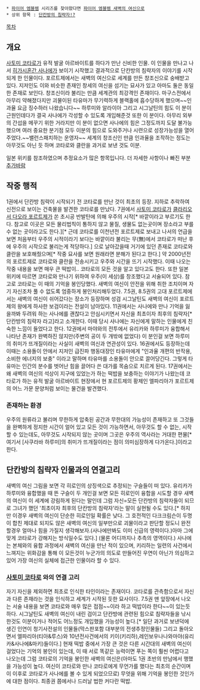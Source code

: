  * [[파이어 엠블렘]] 시리즈를 찾아왔다면 [[파이어 엠블렘 새벽의 여신]]으로
 * 상위 항목 : [[단칸방의 침략자!?]]

[[목차]]

== 개요 ==
[[사토미 코타로]]가 유적 발굴 아르바이트를 하다가 만난 신비한 인물.
이 인물을 만나고 나서 [[히가시혼간 사나에]]가 보이기 시작했고 결과적으로 단칸방의 침략자의 이야기를 시작되게 한 인물이다. 포르트제에서는 새벽의 여신으로 세계를 만든 창조신으로 숭배받고 있다. 지저인도 이와 비슷한 존재인 창세의 여신을 섬기는 묘사가 있고 아마도 둘은 동일한 존재로 보인다.
창조신이라 불리는 만큼 세계관의 최강격인 존재이다. 마구스전에서 아무리 약해졌다지만 괴물이된 타유마가 무기력하게 블랙홀에 흡수당하게 했으며~~인과율 요금 징수하러 나왔습니다~~ 하루미와 알라이아 그리고 시그날틴의 힘도 이 분이 근원인데다가 결국 사나에가 각성할 수 있도록 개입해준것 또한 이 분이다. 아무리 외부의 간섭을 메꾸기 위한 거라지만 이 분이 없으면 사나에의 힘은 그정도까지 도달 불가능했으며 여러 중요한 분기점 모두 이분의 힘으로 도와주거나 시련으로 성장가능성을 열어주었다.~~밸런스패치하는 운영자~~ 
세계의 창조신인 만큼 인과율을 조작하는 정도는 아무것도 아닌 듯 하며 코타로와 클란을 과거로 보낸 것도 이분.

일본 위키를 참조하였으며 추정요소가 많은 항목입니다. 더 자세한 사항이나 빠진 부분 [[추가바람]]

== 작중 행적 ==
1권에서 단칸방 침략이 시작되기 전 코타로를 만난 것이 최초의 등장. 지하로 추락하여 신전으로 보이는 건축물을 발견한 코타로를 만났다.
7권에서 [[사토미 코타로]]가 [[클라리오서 다오라 포르트제]]가 쏜 초시공 반발탄에 의해 우주의 시작[* 바깥이라고 부르기도 한다. 참고로 이곳은 모든 물리법칙이 통하지 않고 물질, 생물도 없는곳이며 장소라고 부를수 없는 곳이라고도 한다.][*  근데 코타로를 이천년전 포르트제로 보내고 나서의 언급을 보면 처음부터 우주의 시적이라기 보다는 바깥이라 불리는 무(無)에서 코타로가 떠난 후에  우주의 시작으로 불리는게 적당하다.] 으로 날아갔을때 거기에 있던 존재로 코타로와 클란을 보호해줬으며[* 작중 묘사를 보면 원래라면 분해가 된다고 한다.] 약 2000년전의 포르트제로 코타로와 클란을 전송시키고 우주와 시간을 뜨기 시작했다. 이때 나오는 작중 내용을 보면 매우 큰 떡밥이.. 코타로의 모든 것을 알고 있다고도 한다. 또한 일본 위키에 따르면 코타로와 만나기 위하여 우주(이 세상)를 창조했다고 서술되어 있다.
참고로 코타로는 이 때의 기억을 봉인당했다. 새벽의 여신이 안전을 위해 취한 조치이며 자기 자신조차 풀 수 없도록 엄중하게 봉인처리해두었다.
7.5권, 8.5권의 고대 포르트제에서는 새벽의 여신이 쉬어갔다는 장소가 등장하며 성검 시그날틴도 새벽의 여신이 포르트제의 왕에게 하사한 보검이라는 전설이 남아있다.
11권에서는 사나에와 만나 기억을 잃을까봐 두려워 하는 사나에를 괜찮다고 안심시키면서 자신을 최초이자 최후의 침략자[* 단칸방의 침략자 라고]라고 소개한다. 이때 당시 사나에는 자신에게 말하는 인물에게 친숙한 느낌이 들었다고 한다.
12권에서 마야와의 전투에서 유리카와 하루미가 융합해서 나타난 존재가 완벽하진 않지만(주변의 공이 두 개밖에 없었다) 이 분인걸 보면 하루미의 취미가 뜨개질이라는 사실이 새벽의 여신과 연관성이 있다.
16권에서도 등장하는데 이때는 소용돌이 안에서 지저인 급진파 행동대장인 타유마에게 "인과율 개편의 반작용, 소비한 에너지의 보충" 이라고 말하며 타유마를 소용돌이 안으로 끌어당긴다. 그렇게 타유마는 인간의 분수를 벗어난 힘을 끌어다 쓴 대가를 목숨으로 치르게 된다.
17권에서는 왜 새벽의 여신의 석상이 지구에 있었는가 하는 떡밥을 보충하는 이야기가 나왔는데 코타로가 하는 유적 발굴 아르바이트 현장에서 현 포르트제의 황제인 엘파리아가 포르트제의 어느 가문 문양처럼 보이는 물건을 발견했다.

=== 존재하는 환경 ===
우주의 원류라고 불리며 무한하게 압축된 공간과 무한대의 가능성이 존재하고 또 그것들을 완벽하게 정지한 시간이 얼어 있고 모든 것이 가능하면서, 아무것도 할 수 없는, 시작할 수 있는데도, 아무것도 시작되지 않는 곳이며 그곳은 우주의 역사라는 거대한 편물[* 여기서 [사쿠라바 하루미]의 취미가 뜨개질이라는 점이 의미심장하게 다가온다.]이라고 한다.

== 단칸방의 침략자 인물과의 연결고리 ==
새벽의 여신 그림을 보면 각 히로인의 상징색으로 추정되는 구슬들이 떠 있다. 
유리카가 하루미와 융합했을 때 뜬 구슬이 두 개인걸 보면 모든 히로인이 융합을 시도할 경우 새벽의 여신이 이 세계에 강림하게 된다는 말인데 그럼 자신=모든 단칸방의 침략자들이 되므로 그녀가 했던 '최초이자 최후의 단칸방의 침략자'라는 말이 실현될 수도 있다.[*  하지만 이경우 새벽의 여신이 단순한 히로인일 확률은 낮다. 그 호전적인 다크크림슨이 두명이 합친 제대로 되지도 않은 새벽의 여신의 일부만으로 괴물이라고 판단할 정도니 완전할경우 얼마나 힘을 가질지 생각해보자.(사나에만봐도 이미 신급의 영력이다.)아마 그에맞게 코타로가 강해지는 방식일수도 있다.]
(물론 어디까지나 추측의 영역이다.)
사나에는 본체와의 융합 과정에서 새벽의 여신을 만난 적이 있으며, 키리하는 일련의 사건에서 느껴지는 위화감을 통해 이 모든것이 누군가의 의도로 만들어진 우연이 아닌가 의심하고 있어 가장 여신의 실체에 접근한 인물이라 할 수 있다.

=== [[사토미 코타로]] 와의 연결 고리 ===
자기 자신을 제외하면 최초로 인식한 타인이라는 존재이다. 코타로를 관측함으로서 자신과 다른 존재라는 것을 인식하고 세계가 시작된 듯한 묘사이다. 
7.5권 맨 앞장에서 나오는 서술 내용을 보면 코타로와 매우 많은 접점~~이라 하고 떡밥이라 한다~~이 있는듯 하다. 시그날틴도 새벽의 여신이 내린 검이고 단칸방에 관련된 힘으로 침략자들을 낚시한것도 이분이거나 적어도 어느정도 개입했을 가능성이 높다.[*  일단 과거로 보낸덕에 생긴 인연이 청기사전설의 인물들(막스판포함 대부분의 전생추정인물들) 그리고 돌아오면서 엘파리아(티아&루스)와 10년전사건에서의 키이(키리하),레인보우나나와마야(유리카&사나에&마키)들이다.]
현재 떡밥 중에서 가장 큰 것은 다른 시간대의 새벽의 여신이 걸었다는 기억의 봉인이 있는데, 이 때 서로 똑같은 능력이면 푸는 쪽이 훨씬 어렵다고 나오는데 그럼 코타로의 기억을 봉인한 새벽의 여신은(아마도 1권 초반의 만남에서 행했을 가능성이 높다. 여신이 코타로와 만나 코타로에게 무언가를 했다는 최초의 순간이며 이 이후로 코타로가 사나에를 볼 수 있게 되었으므로) 무엇을 위해 기억을 봉인한 것인가에 대한 점이다. 최종권 쯤에서나 드러날 법한 커다란 떡밥.


